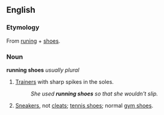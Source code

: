 ==English==

===Etymology===
From [[run]]ing + [[shoes]].

===Noun===
'''running shoes''' ''usually plural''

# {{UK}} [[trainer|Trainers]] with sharp spikes in the soles.
#:''She used '''running shoes''' so that she wouldn't slip.''
# {{US}} [[sneakers|Sneakers]], not [[cleats]]; [[tennis shoes]]; normal [[gym shoes]].